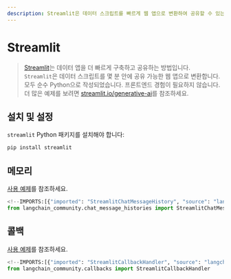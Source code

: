 ```yaml
---
description: Streamlit은 데이터 스크립트를 빠르게 웹 앱으로 변환하여 공유할 수 있는 파이썬 기반의 도구입니다.
---
```


# Streamlit

> [Streamlit](https://streamlit.io/)는 데이터 앱을 더 빠르게 구축하고 공유하는 방법입니다.  
`Streamlit`은 데이터 스크립트를 몇 분 안에 공유 가능한 웹 앱으로 변환합니다. 모두 순수 Python으로 작성되었습니다. 프론트엔드 경험이 필요하지 않습니다.  
더 많은 예제를 보려면 [streamlit.io/generative-ai](https://streamlit.io/generative-ai)를 참조하세요.

## 설치 및 설정

`streamlit` Python 패키지를 설치해야 합니다:

```bash
pip install streamlit
```


## 메모리

[사용 예제](/docs/integrations/memory/streamlit_chat_message_history)를 참조하세요.

```python
<!--IMPORTS:[{"imported": "StreamlitChatMessageHistory", "source": "langchain_community.chat_message_histories", "docs": "https://api.python.langchain.com/en/latest/chat_message_histories/langchain_community.chat_message_histories.streamlit.StreamlitChatMessageHistory.html", "title": "Streamlit"}]-->
from langchain_community.chat_message_histories import StreamlitChatMessageHistory
```


## 콜백

[사용 예제](/docs/integrations/callbacks/streamlit)를 참조하세요.

```python
<!--IMPORTS:[{"imported": "StreamlitCallbackHandler", "source": "langchain_community.callbacks", "docs": "https://api.python.langchain.com/en/latest/callbacks/langchain_community.callbacks.streamlit.StreamlitCallbackHandler.html", "title": "Streamlit"}]-->
from langchain_community.callbacks import StreamlitCallbackHandler
```